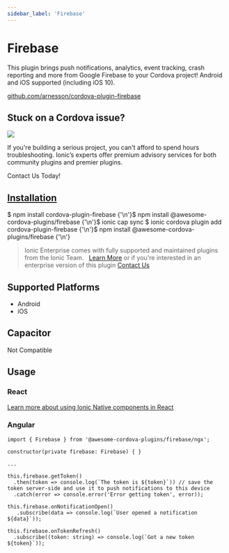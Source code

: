 ```yaml
---
sidebar_label: 'Firebase'
---
```



# Firebase

This plugin brings push notifications, analytics, event tracking, crash reporting and more from Google Firebase to your Cordova project! Android and iOS supported (including iOS 10).

<p>
  <a href="https://github.com/arnesson/cordova-plugin-firebase" target="_blank" rel="noopener" className="git-link">github.com/arnesson/cordova-plugin-firebase</a>
</p>

<h2>Stuck on a Cordova issue?</h2>
<DocsCard
  className="cordova-ee-card"
  header="Don't waste precious time on plugin issues."
  href="https://ionicframework.com/sales?product_of_interest=Ionic%20Native"
>
  <div>
    <img src="/docs/icons/native-cordova-bot.png" className="cordova-ee-img" />
    <p>If you're building a serious project, you can't afford to spend hours troubleshooting. Ionic’s experts offer premium advisory services for both community plugins and premier plugins.</p>
    <DocsButton className="native-ee-detail">Contact Us Today!</DocsButton>
  </div>
</DocsCard>

<h2 id="installation">
  <a href="#installation">Installation</a>
</h2>
<Tabs
  groupId="runtime"
  defaultValue="Capacitor"
  values={[
    { value: 'Capacitor', label: 'Capacitor' },
    { value: 'Cordova', label: 'Cordova' },
    { value: 'Enterprise', label: 'Enterprise' },
  ]}
>
  <TabItem value="Capacitor">
    <CodeBlock className="language-shell">
      $ npm install cordova-plugin-firebase {'\n'}$ npm install @awesome-cordova-plugins/firebase {'\n'}$ ionic cap sync
    </CodeBlock>
  </TabItem>
  <TabItem value="Cordova">
    <CodeBlock className="language-shell">
      $ ionic cordova plugin add cordova-plugin-firebase {'\n'}$ npm install @awesome-cordova-plugins/firebase {'\n'}
    </CodeBlock>
  </TabItem>
  <TabItem value="Enterprise">
    <blockquote>
      Ionic Enterprise comes with fully supported and maintained plugins from the Ionic Team. &nbsp;
      <a className="btn" href="https://ionic.io/docs/premier-plugins">Learn More</a> or if you're interested in an enterprise version of this plugin <a className="btn" href="https://ionicframework.com/sales?product_of_interest=Ionic%20Enterprise%20Engine">Contact Us</a>
    </blockquote>
  </TabItem>
</Tabs>

## Supported Platforms

- Android
- iOS

## Capacitor

Not Compatible

## Usage

### React

[Learn more about using Ionic Native components in React](../native-community.mdx#react)

### Angular

```tsx
import { Firebase } from '@awesome-cordova-plugins/firebase/ngx';

constructor(private firebase: Firebase) { }

...

this.firebase.getToken()
  .then(token => console.log(`The token is ${token}`)) // save the token server-side and use it to push notifications to this device
  .catch(error => console.error('Error getting token', error));

this.firebase.onNotificationOpen()
   .subscribe(data => console.log(`User opened a notification ${data}`));

this.firebase.onTokenRefresh()
  .subscribe((token: string) => console.log(`Got a new token ${token}`));

```
